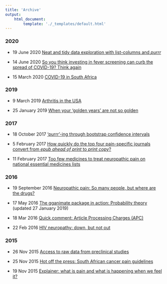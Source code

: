 ```yaml
---
title: 'Archive'
output:
    html_document:
        template: './_templates/default.html'
---
```


### 2020

- 19 June 2020 [Neat and tidy data exploration with list-columns and _purrr_](https://www.painblogr.org/2020-06-19-purring-through-exploratory-analyses.html) 

- 14 June 2020 [So you think investing in fever screening can curb the spread of COVID-19? Think again](https://www.painblogr.org/2020-06-14-covid-fevers.html)

- 15 March 2020 [COVID-19 in South Africa](https://covid19za.netlify.app/)

### 2019

- 9 March 2019 [Arthritis in the USA](https://www.painblogr.org/2019-03-09-pain-in-the-usa.html)

- 25 January 2019 [When your ‘golden years’ are not so golden](https://www.painblogr.org/2019-01-25-global-burden-of-disease.html)


### 2017
- 18 October 2017 ['purrr'-ing through bootstrap confidence intervals](https://www.painblogr.org/2017-10-18-purrring-through-bootstraps.html)  

- 5 February 2017 [How quickly do the top four pain-specific journals convert from _epub ahead of print_ to _print copy_?](https://www.painblogr.org/2017-02-05-publication-time.html)

- 11 February 2017 [Too few medicines to treat neuropathic pain on national essential medicines lists](https://www.painblogr.org/2017-02-11-eml-drug-map.html)


### 2016

- 19 September 2016 [Neuropathic pain: So many people, but where are the drugs?](https://www.painblogr.org/2016-09-19-neuropathic-pain-storyboard.html)

- 17 May 2016 [The gganimate package in action: Probability theory](https://www.painblogr.org/2016-05-17-probability-theory.html) (updated  27 January 2019)

- 18 Mar 2016 [Quick comment: Article Processing Charges (APC)](https://www.painblogr.org/2016-03-18-article-processing-charges.html)

- 22 Feb 2016 [HIV neuropathy: down, but not out](https://www.painblogr.org/2016-02-22-hiv-neuropathy-down-but-not-out.html)

### 2015

- 26 Nov 2015 [Access to raw data from preclinical studies](https://www.painblogr.org/2015-11-26-access-to-raw-data.html)

- 25 Nov 2015 [Hot off the press: South African cancer pain guidelines](https://www.painblogr.org/2015-11-25-south-african-cancer-pain-guidelines.html)

- 19 Nov 2015 [Explainer: what is pain and what is happening when we feel it?](https://www.painblogr.org/2015-11-19-explainer-what-is-pain.html)
